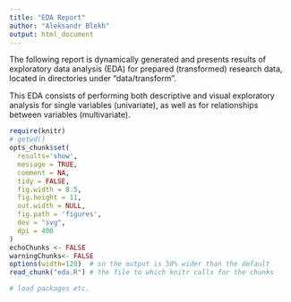 ```yaml
---
title: "EDA Report"
author: "Aleksandr Blekh"
output: html_document
---
```


The following report is dynamically generated and presents results of exploratory data analysis (EDA) for prepared (transformed) research data, located in directories under "data/transform".

This EDA consists of performing both descriptive and visual exploratory analysis for single variables (univariate), as well as for relationships between variables (multivariate).

```r
require(knitr)
# getwd()
opts_chunk$set(
  results='show',
  message = TRUE,
  comment = NA,
  tidy = FALSE,
  fig.width = 8.5,
  fig.height = 11,
  out.width = NULL,
  fig.path = 'figures',
  dev = "svg",
  dpi = 400
)
echoChunks <- FALSE
warningChunks<- FALSE
options(width=120)  # so the output is 50% wider than the default
read_chunk("eda.R") # the file to which knitr calls for the chunks
```

```r
# load packages etc.
```

```r
```
